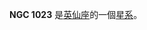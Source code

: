 {{NGCInfoBox|NGCID=NGC 1023|發現者=弗里德里希·威廉·赫歇爾|發現日期=1786年10月18日|其他編號=UGC 2154,MCG 6-6-73,ZWG 523.83|曆元=J2000.0|赤經=40分24.1秒
|赤緯=39°3'48"|星座=英仙座|星體=星系|星等=9.5|表面亮度=12.7|藍等=10.5}}

'''NGC 1023''' 是[[英仙座|英仙座]]的一個[[星系|星系]]。

{{NGCReference|1023}}
{{Catalogs|NGC=1023}}